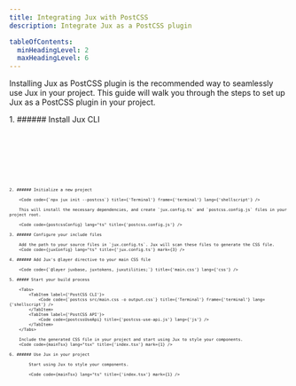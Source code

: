 ```yaml
---
title: Integrating Jux with PostCSS
description: Integrate Jux as a PostCSS plugin

tableOfContents:
  minHeadingLevel: 2
  maxHeadingLevel: 6
---
```




Installing Jux as PostCSS plugin is the recommended way to seamlessly use Jux in your project. This guide will walk you through the steps to set up Jux as a PostCSS plugin in your project.

<Steps>
    1. ###### Install Jux CLI
        <Tabs>
            <TabItem label={'npm'}>
                <Code code={`npm install -D @juxio/cli postcss`} title={'Terminal'} frame={'code'} lang={'shellscript'} />
            </TabItem>
            <TabItem label={'pnpm'}>
                <Code code={`pnpm add -D @juxio/cli postcss`} title={'Terminal'} frame={'terminal'} lang={'shellscript'} />
            </TabItem>
            <TabItem label={'yarn'}>
                <Code code={`yarn add -D @juxio/cli postcss`} title={'Terminal'} frame={'terminal'} lang={'shellscript'} />
            </TabItem>
        </Tabs>

    2. ###### Initialize a new project

        <Code code={`npx jux init --postcss`} title={'Terminal'} frame={'terminal'} lang={'shellscript'} />

        This will install the necessary dependencies, and create `jux.config.ts` and `postcss.config.js` files in your project root.

        <Code code={postcssConfig} lang="ts" title={'postcss.config.js'} />

    3. ###### Configure your include files

        Add the path to your source files in `jux.config.ts`. Jux will scan these files to generate the CSS file.
        <Code code={juxConfig} lang="ts" title={'jux.config.ts'} mark={3} />

    4. ###### Add Jux's @layer directive to your main CSS file

        <Code code={`@layer juxbase, juxtokens, juxutilities;`} title={'main.css'} lang={'css'} />

    5. ##### Start your build process

        <Tabs>
            <TabItem label={'PostCSS CLI'}>
                <Code code={`postcss src/main.css -o output.css`} title={'Terminal'} frame={'terminal'} lang={'shellscript'} />
            </TabItem>
            <TabItem label={'PostCSS API'}>
                <Code code={postcssUseApi} title={'postcss-use-api.js'} lang={'js'} />
            </TabItem>
        </Tabs>

        Include the generated CSS file in your project and start using Jux to style your components.
        <Code code={mainTsx} lang="tsx" title={'index.tsx'} mark={1} />

    6. ###### Use Jux in your project

            Start using Jux to style your components.

            <Code code={mainTsx} lang="ts" title={'index.tsx'} mark={1} />

</Steps>